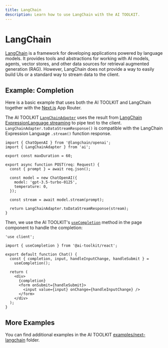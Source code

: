 ```yaml
---
title: LangChain
description: Learn how to use LangChain with the AI TOOLKIT.
---
```


# LangChain

[LangChain](https://js.langchain.com/docs/) is a framework for developing applications powered by language models.
It provides tools and abstractions for working with AI models, agents, vector stores, and other data sources for retrieval augmented generation (RAG).
However, LangChain does not provide a way to easily build UIs or a standard way to stream data to the client.

## Example: Completion

Here is a basic example that uses both the AI TOOLKIT and LangChain together with the [Next.js](https://nextjs.org/docs) App Router.

The AI TOOLKIT [`LangChainAdapter`](/docs/reference/stream-helpers/langchain-adapter) uses the result from [LangChain ExpressionLanguage streaming](https://js.langchain.com/docs/expression_language/streaming) to pipe text to the client.
`LangChainAdapter.toDataStreamResponse()` is compatible with the LangChain Expression Language `.stream()` function response.

```tsx filename="app/api/completion/route.ts" highlight={"16"}
import { ChatOpenAI } from '@langchain/openai';
import { LangChainAdapter } from 'ai';

export const maxDuration = 60;

export async function POST(req: Request) {
  const { prompt } = await req.json();

  const model = new ChatOpenAI({
    model: 'gpt-3.5-turbo-0125',
    temperature: 0,
  });

  const stream = await model.stream(prompt);

  return LangChainAdapter.toDataStreamResponse(stream);
}
```

Then, we use the AI TOOLKIT's [`useCompletion`](/docs/ai-toolkit-ui/completion) method in the page component to handle the completion:

```tsx filename="app/page.tsx"
'use client';

import { useCompletion } from '@ai-toolkit/react';

export default function Chat() {
  const { completion, input, handleInputChange, handleSubmit } =
    useCompletion();

  return (
    <div>
      {completion}
      <form onSubmit={handleSubmit}>
        <input value={input} onChange={handleInputChange} />
      </form>
    </div>
  );
}
```

## More Examples

You can find additional examples in the AI TOOLKIT [examples/next-langchain](https://github.com/khulnasoft/ai/tree/main/examples/next-langchain) folder.

